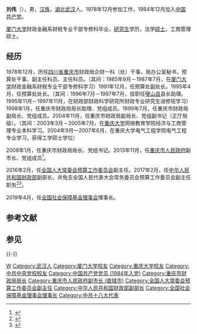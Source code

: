 {{Otheruses|刘伟|other=同名或類似名的其它條目描述}}
'''刘伟'''（{{bd|1961年|3月|catIdx=L刘}}），男，[[汉族|汉族]]，[[湖北|湖北]][[武汉|武汉]]人。1978年12月参加工作，1984年12月加入[[中国共产党|中国共产党]]。

[[厦门大学|厦门大学]]财政金融系财税专业干部专修科毕业，[[研究生|研究生]]学历，法学[[硕士|硕士]]，工商管理硕士。

== 经历 ==
1978年12月，历任[[四川省|四川省]][[重庆市|重庆市]]财政局企财一科（处）干事，局办公室秘书，预算处干事、副主任科员、主任科员。（其间：1985年9月－1987年7月，在[[厦门大学|厦门大学]]财政金融系财税专业干部专修科学习）1991年12月，任预算处副处长。1995年4月，任预算处处长。（其间：1996年7月－1997年7月，挂职任[[璧山县|璧山县]]县长助理。1995年11月－1997年11月，在财政部财政科学研究所财政专业研究生进修班学习）1998年1月，任重庆市财政局局长助理、党组成员。1999年7月，任重庆市财政局副局长、党组成员。2004年11月，任重庆市财政局副局长、党组副书记（正厅局级）。（其间：2003年3月－2005年7月，在[[重庆大学|重庆大学]]网络教育学院经济与工商管理专业本科学习。2004年9月—2007年6月，在重庆大学电气工程学院电气工程专业学习，获得工学硕士学位）

2008年1月，任重庆市财政局局长、党组书记。2013年11月，任[[重庆市人民政府|重庆市人民政府]]副市长、党组成员<ref>{{cite web|url=http://www.thepaper.cn/newsDetail_forward_1450853|title=刘伟辞去重庆副市长，已任全国人大预算工作委员会副主任|publisher=澎湃新闻|accessdate=2017-02-25|archive-date=2019-05-13|archive-url=https://web.archive.org/web/20190513033412/http://www.thepaper.cn/newsDetail_forward_1450853|dead-url=no}}</ref>。

2016年2月，任[[全国人大常委会预算工作委员会|全国人大常委会预算工作委员会]]副主任。2017年2月，任[[中华人民共和国财政部|中华人民共和国财政部]]副部长，并免去全国人民代表大会常务委员会预算工作委员会副主任职务<ref>{{cite web|url=http://www.thepaper.cn/newsDetail_forward_1626763|title=全国人大常委会预算工委原副主任刘伟转任财政部副部长|publisher=澎湃新闻|accessdate=2017-02-25|archive-date=2019-05-13|archive-url=https://web.archive.org/web/20190513074548/http://www.thepaper.cn/newsDetail_forward_1626763|dead-url=no}}</ref><ref>{{cite web|url=http://npc.people.com.cn/n1/2017/0225/c14576-29106885.html|title=全国人大常委会免职名单（2017年2月24日第十二届全国人民代表大会常务委员会第二十六次会议通过）|publisher=人民网|accessdate=2017-02-25|archive-date=2022-02-16|archive-url=https://web.archive.org/web/20220216104511/http://npc.people.com.cn/n1/2017/0225/c14576-29106885.html}}</ref>。

2019年4月，任[[全国社会保障基金理事会|全国社会保障基金理事会]]理事长。

== 参考文献 ==
{{Reflist}}

== 参见 ==
{{-}}
{{start box}}
{{s-gov|prc}}
{{s-before|[[楼继伟|楼继伟]]}}
{{s-title|[[全国社会保障基金理事会|全国社会保障基金理事会]]理事长|2019年3月－}}
{{s-inc}}
{{s-before|马千真}}
{{s-title|重庆市财政局局长|2008年1月－2013年11月}}
{{s-after|封毅}}
{{end box}}

{{DEFAULTSORT:Liu刘}}
[[Category:刘姓|W]]
[[Category:武汉人|Category:武汉人]]
[[Category:厦门大学校友|Category:厦门大学校友]]
[[Category:重庆大学校友|Category:重庆大学校友]]
[[Category:中共中央党校校友|Category:中共中央党校校友]]
[[Category:中国共产党党员_(1984年入党)|Category:中国共产党党员 (1984年入党)]]
[[Category:重庆市财政局局长|Category:重庆市财政局局长]]
[[Category:重庆市人民政府副市长_(直辖市)|Category:重庆市人民政府副市长 (直辖市)]]
[[Category:全国人大常委会预算工作委员会副主任|Category:全国人大常委会预算工作委员会副主任]]
[[Category:中华人民共和国财政部副部长|Category:中华人民共和国财政部副部长]]
[[Category:全国社会保障基金理事会理事长|Category:全国社会保障基金理事会理事长]]
[[Category:中共十八大代表|Category:中共十八大代表]]